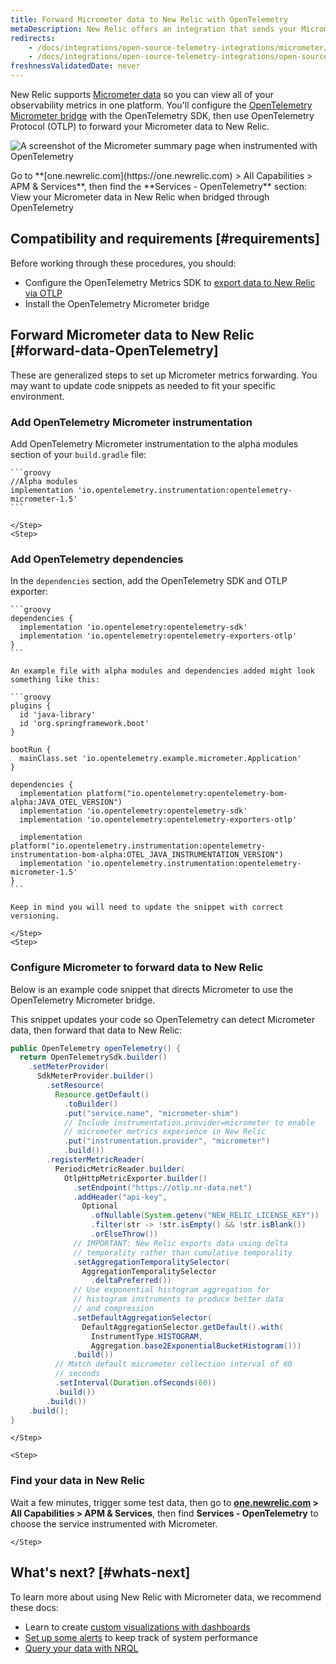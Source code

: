 ```yaml
---
title: Forward Micrometer data to New Relic with OpenTelemetry
metaDescription: New Relic offers an integration that sends your Micrometer telemetry data to your New Relic account.
redirects:
    - /docs/integrations/open-source-telemetry-integrations/micrometer/micrometer-metrics-registry
    - /docs/integrations/open-source-telemetry-integrations/open-source-telemetry-integration-list/new-relics-micrometer-integration
freshnessValidatedDate: never
---
```



New Relic supports [Micrometer data](https://micrometer.io/) so you can view all of your observability metrics in one platform. You'll configure the [OpenTelemetry Micrometer bridge](https://github.com/open-telemetry/opentelemetry-java-instrumentation/tree/main/instrumentation/micrometer/micrometer-1.5/library) with the OpenTelemetry SDK, then use OpenTelemetry Protocol (OTLP) to forward your Micrometer data to New Relic.

<img
    title="Micrometer bridged with OpenTelemetry in New Relic"
    alt="A screenshot of the Micrometer summary page when instrumented with OpenTelemetry"
    src={opentelemetryMicrometerWithOtel}
/>

<figcaption>
Go to **[one.newrelic.com](https://one.newrelic.com) > All Capabilities > APM & Services**, then find the **Services - OpenTelemetry** section: View your Micrometer data in New Relic when bridged through OpenTelemetry
</figcaption>

## Compatibility and requirements [#requirements]

Before working through these procedures, you should:

* Configure the OpenTelemetry Metrics SDK to [export data to New Relic via OTLP](/docs/more-integrations/open-source-telemetry-integrations/opentelemetry/opentelemetry-introduction/#how-it-works)
* Install the OpenTelemetry Micrometer bridge

## Forward Micrometer data to New Relic [#forward-data-OpenTelemetry]

These are generalized steps to set up Micrometer metrics forwarding. You may want to update code snippets as needed to fit your specific environment. 

<Steps>
    <Step>

### Add OpenTelemetry Micrometer instrumentation

Add OpenTelemetry Micrometer instrumentation to the alpha modules section of your `build.gradle` file:

    ```groovy
    //Alpha modules
    implementation 'io.opentelemetry.instrumentation:opentelemetry-micrometer-1.5'
    ```

    </Step>
    <Step>

### Add OpenTelemetry dependencies
        
In the `dependencies` section, add the OpenTelemetry SDK and OTLP exporter:

    ```groovy
    dependencies {
      implementation 'io.opentelemetry:opentelemetry-sdk'
      implementation 'io.opentelemetry:opentelemetry-exporters-otlp'
    }
    ```
    
    An example file with alpha modules and dependencies added might look something like this:
    
    ```groovy
    plugins {
      id 'java-library'
      id 'org.springframework.boot'
    }
    
    bootRun {
      mainClass.set 'io.opentelemetry.example.micrometer.Application'
    }
    
    dependencies {
      implementation platform("io.opentelemetry:opentelemetry-bom-alpha:JAVA_OTEL_VERSION")
      implementation 'io.opentelemetry:opentelemetry-sdk'
      implementation 'io.opentelemetry:opentelemetry-exporters-otlp'
  
      implementation platform("io.opentelemetry.instrumentation:opentelemetry-instrumentation-bom-alpha:OTEL_JAVA_INSTRUMENTATION_VERSION")
      implementation 'io.opentelemetry.instrumentation:opentelemetry-micrometer-1.5'
    }
    ```
    
    Keep in mind you will need to update the snippet with correct versioning. 

    </Step>
    <Step>

### Configure Micrometer to forward data to New Relic

Below is an example code snippet that directs Micrometer to use the OpenTelemetry Micrometer bridge. 

This snippet updates your code so OpenTelemetry can detect Micrometer data, then forward that data to New Relic:

```java
public OpenTelemetry openTelemetry() {
  return OpenTelemetrySdk.builder()
    .setMeterProvider(
      SdkMeterProvider.builder()
        .setResource(
          Resource.getDefault()
            .toBuilder()
            .put("service.name", "micrometer-shim")
            // Include instrumentation.provider=micrometer to enable
            // micrometer metrics experience in New Relic
            .put("instrumentation.provider", "micrometer")
            .build())
        .registerMetricReader(
          PeriodicMetricReader.builder(
            OtlpHttpMetricExporter.builder()
              .setEndpoint("https://otlp.nr-data.net")
              .addHeader("api-key",
                Optional
                  .ofNullable(System.getenv("NEW_RELIC_LICENSE_KEY"))
                  .filter(str -> !str.isEmpty() && !str.isBlank())
                  .orElseThrow())
              // IMPORTANT: New Relic exports data using delta
              // temporality rather than cumulative temporality
              .setAggregationTemporalitySelector(
                AggregationTemporalitySelector
                  .deltaPreferred())
              // Use exponential histogram aggregation for
              // histogram instruments to produce better data
              // and compression
              .setDefaultAggregationSelector(
                DefaultAggregationSelector.getDefault().with(
                  InstrumentType.HISTOGRAM,
                  Aggregation.base2ExponentialBucketHistogram()))
              .build())
          // Match default micrometer collection interval of 60
          // seconds
          .setInterval(Duration.ofSeconds(60))
          .build())
        .build())
    .build();
}
```
    
        
    </Step>

    <Step>

### Find your data in New Relic 

Wait a few minutes, trigger some test data, then go to **[one.newrelic.com](https://one.newrelic.com) > All Capabilities > APM & Services**, then find **Services - OpenTelemetry** to choose the service instrumented with Micrometer.

    </Step>
    
</Steps>

## What's next? [#whats-next]

To learn more about using New Relic with Micrometer data, we recommend these docs:

* Learn to create [custom visualizations with dashboards](/docs/query-your-data/explore-query-data/dashboards/introduction-dashboards)
* [Set up some alerts](/docs/tutorial-create-alerts/create-an-alert) to keep track of system performance
* [Query your data with NRQL](/docs/nrql/get-started/introduction-nrql-how-nrql-works)
